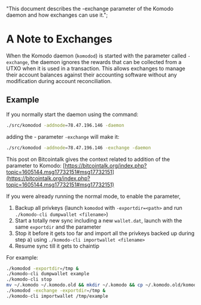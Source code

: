   "This document describes the -exchange parameter of the Komodo daemon and how exchanges can use it.";

# A Note to Exchanges

When the Komodo daemon (`komodod`) is started with the parameter called `-exchange`, the daemon ignores the rewards that can be collected from a UTXO when it is used in a transaction. This allows exchanges to manage their account balances against their accounting software without any modification during account reconciliation.

## Example

If you normally start the daemon using the command:

```bash
./src/komodod -addnode=78.47.196.146 -daemon
```

adding the - parameter `-exchange` will make it:

```bash
./src/komodod -addnode=78.47.196.146 -exchange -daemon
```

This post on Bitcointalk gives the context related to addition of the parameter to Komodo: [https://bitcointalk.org/index.php?topic=1605144.msg17732151#msg17732151](https://bitcointalk.org/index.php?topic=1605144.msg17732151#msg17732151)

If you were already running the normal mode, to enable the parameter,

1. Backup all privkeys (launch `komodod` with `-exportdir=<path>` and run `./komodo-cli dumpwallet <filename>`)
1. Start a totally new sync including a new `wallet.dat`, launch with the same `exportdir` and the parameter
1. Stop it before it gets too far and import all the privkeys backed up during step a) using `./komodo-cli importwallet <filename>`
1. Resume sync till it gets to chaintip

For example:

```bash
./komodod -exportdir=/tmp &
./komodo-cli dumpwallet example
./komodo-cli stop
mv ~/.komodo ~/.komodo.old && mkdir ~/.komodo && cp ~/.komodo.old/komodo.conf ~/.komodo.old/peers.dat ~/.komodo
./komodod -exchange -exportdir=/tmp &
./komodo-cli importwallet /tmp/example
```
